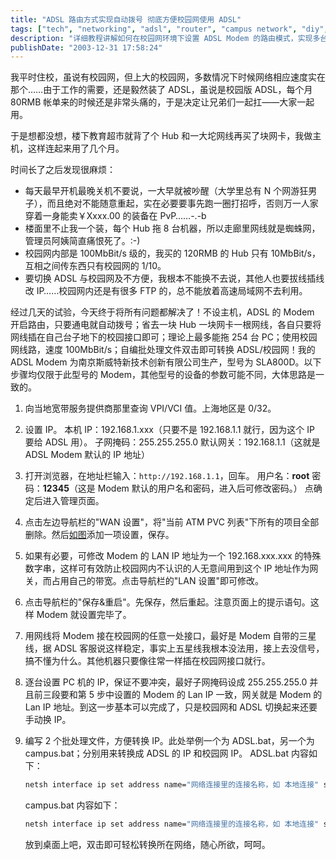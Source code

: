 ```yaml
---
title: "ADSL 路由方式实现自动拨号 彻底方便校园网使用 ADSL"
tags: ["tech", "networking", "adsl", "router", "campus network", "diy", "tutorial", "internet", "lan", "ip configuration"]
description: "详细教程讲解如何在校园网环境下设置 ADSL Modem 的路由模式，实现多台电脑共享一条 ADSL 线路且无需主机开机，包括 IP 配置、Modem 设置和编写切换批处理文件等步骤，解决了传统 Hub 方式的多种局限和不便。"
publishDate: "2003-12-31 17:58:24"
---
```


我平时住校，虽说有校园网，但上大的校园网，多数情况下时候网络相应速度实在那个……由于工作的需要，还是毅然装了 ADSL，虽说是校园版 ADSL，每个月 80RMB 帐单来的时候还是非常头痛的，于是决定让兄弟们一起扛——大家一起用。

于是想都没想，楼下教育超市就背了个 Hub 和一大坨网线再买了块网卡，我做主机，这样连起来用了几个月。

时间长了之后发现很麻烦：

- 每天最早开机最晚关机不要说，一大早就被吵醒（大学里总有 N 个网游狂男子），而且绝对不能随意重起，实在必要要事先跑一圈打招呼，否则万一人家穿着一身能卖￥Xxxx.00 的装备在 PvP……-.-b
- 楼面里不止我一个装，每个 Hub 拖 8 台机器，所以走廊里网线就是蜘蛛网，管理员阿姨简直痛恨死了。:-)
- 校园网内部是 100MbBit/s 级的，我买的 120RMB 的 Hub 只有 10MbBit/s，互相之间传东西只有校园网的 1/10。
- 要切换 ADSL 与校园网及不方便，我根本不能换不去说，其他人也要拔线插线改 IP……校园网内还是有很多 FTP 的，总不能放着高速局域网不去利用。

经过几天的试验，今天终于将所有问题都解决了！不设主机，ADSL 的 Modem 开启路由，只要通电就自动拨号；省去一块 Hub 一块网卡一根网线，各自只要将网线插在自己台子地下的校园接口即可；理论上最多能拖 254 台 PC；使用校园网线路，速度 100MbBit/s；自编批处理文件双击即可转换 ADSL/校园网！我的 ADSL Modem 为南京斯威特新技术创新有限公司生产，型号为 SLA800D。以下步骤均仅限于此型号的 Modem，其他型号的设备的参数可能不同，大体思路是一致的。

1. 向当地宽带服务提供商那里查询 VPI/VCI 值。上海地区是 0/32。
2. 设置 IP。
   本机 IP：192.168.1.xxx（只要不是 192.168.1.1 就行，因为这个 IP 要给 ADSL 用）。
   子网掩码：255.255.255.0
   默认网关：192.168.1.1（这就是 ADSL Modem 默认的 IP 地址）
3. 打开浏览器，在地址栏输入：`http://192.168.1.1`，回车。
   用户名：**root**
   密 码：**12345**（这是 Modem 默认的用户名和密码，进入后可修改密码。）
   点确定后进入管理页面。
4. 点击左边导航栏的"WAN 设置"，将"当前 ATM PVC 列表"下所有的项目全部删除。然后[如图](http://blog.xdanger.com/archives/pics/20031231a.png)添加一项设置，保存。
5. 如果有必要，可修改 Modem 的 LAN IP 地址为一个 192.168.xxx.xxx 的特殊数字串，这样可有效防止校园网内不认识的人无意间用到这个 IP 地址作为网关，而占用自己的带宽。点击导航栏的"LAN 设置"即可修改。
6. 点击导航栏的"保存&重启"。先保存，然后重起。注意页面上的提示语句。这样 Modem 就设置完毕了。
7. 用网线将 Modem 接在校园网的任意一处接口，最好是 Modem 自带的三星线，据 ADSL 客服说这样稳定，事实上五星线我根本没法用，接上去没信号，搞不懂为什么。其他机器只要像往常一样插在校园网接口就行。
8. 逐台设置 PC 机的 IP，保证不要冲突，最好子网掩码设成 255.255.255.0 并且前三段要和第 5 步中设置的 Modem 的 Lan IP 一致，网关就是 Modem 的 Lan IP 地址。到这一步基本可以完成了，只是校园网和 ADSL 切换起来还要手动换 IP。
9. 编写 2 个批处理文件，方便转换 IP。此处举例一个为 ADSL.bat，另一个为 campus.bat；分别用来转换成 ADSL 的 IP 和校园网 IP。
   ADSL.bat 内容如下：

   ```bat
   netsh interface ip set address name="网络连接里的连接名称，如 本地连接" static PC 分配到的 ADSL 的 IP 地址，如 192.168.1.2 255.255.255.0 Modem 的 Lan IP 地址，如 192.168.1.1 1
   ```

   campus.bat 内容如下：

   ```bat
   netsh interface ip set address name="网络连接里的连接名称，如 本地连接" static PC 分配到的校园网的 IP 地址，如 10.126.12.29 255.255.255.0 校园网的网关 IP 地址，如 10.126.12.254 1
   ```

   放到桌面上吧，双击即可轻松转换所在网络，随心所欲，呵呵。
